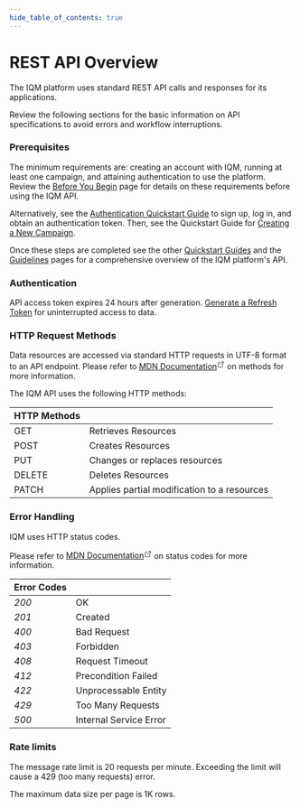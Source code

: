```yaml
---
hide_table_of_contents: true
---
```


# REST API Overview

The IQM platform uses standard REST API calls and responses for its applications. 

Review the following sections for the basic information on API specifications to avoid errors and workflow interruptions. 

### Prerequisites 

The minimum requirements are: creating an account with IQM, running at least one campaign, and attaining authentication to use the platform. Review the [Before You Begin](/docs/Getting%20Started/Before-You-Begin) page for details on these requirements before using the IQM API. 

Alternatively, see the [Authentication Quickstart Guide](/docs/Quickstart%20Guides/Authentication-Quickstart-Guide) to sign up, log in, and obtain an authentication token. Then, see the Quickstart Guide for [Creating a New Campaign](/docs/Quickstart%20Guides/Upload-Creative-and-Create-a-Campaign-API-Quickstart-Guide). 

Once these steps are completed see the other [Quickstart Guides](/docs/Quickstart%20Guides/) and the [Guidelines](/docs/Guidelines/) pages for a comprehensive overview of the IQM platform's API. 

### Authentication

API access token expires 24 hours after generation. [Generate a Refresh Token](/docs/Quickstart%20Guides/Authentication-Quickstart-Guide#refresh-token) for uninterrupted access to data.

### HTTP Request Methods

Data resources are accessed via standard HTTP requests in UTF-8 format to an API endpoint. Please refer to [MDN Documentation<svg xmlns="http://www.w3.org/2000/svg" viewBox="0 0 24 24" fill="none" stroke="currentColor" stroke-linecap="round" stroke-linejoin="round" width="1em" height="1.2em" stroke-width="1.5"><path d="M12 6h-6a2 2 0 0 0 -2 2v10a2 2 0 0 0 2 2h10a2 2 0 0 0 2 -2v-6"></path><path d="M11 13l9 -9"></path><path d="M15 4h5v5"></path></svg>](https://developer.mozilla.org/en-US/docs/Web/HTTP/Methods) on methods for more information. 

 The IQM API uses the following HTTP methods:

<div class="smallTable">

| HTTP Methods |  |
|---|---|
| <span class="badge badge--primary">GET</span> | Retrieves Resources |
| <span class="badge badge--success">POST</span> | Creates Resources |
| <span class="badge badge--warning">PUT</span> | Changes or replaces resources |
| <span class="badge badge--danger">DELETE</span> | Deletes Resources |
| <span class="badge badge--info">PATCH</span> | Applies partial modification to a resources |

</div>

### Error Handling 

IQM uses HTTP status codes.

Please refer to [MDN Documentation<svg xmlns="http://www.w3.org/2000/svg" viewBox="0 0 24 24" fill="none" stroke="currentColor" stroke-linecap="round" stroke-linejoin="round" width="1em" height="1.2em" stroke-width="1.5"><path d="M12 6h-6a2 2 0 0 0 -2 2v10a2 2 0 0 0 2 2h10a2 2 0 0 0 2 -2v-6"></path><path d="M11 13l9 -9"></path><path d="M15 4h5v5"></path></svg>](https://developer.mozilla.org/en-US/docs/Web/HTTP/Status)  on status codes for more information. 

<div class="smallTable">

| Error Codes |  |
| ---  |--- |
| <var>200</var> | OK |
| <var>201</var> | Created |
| <var>400</var> | Bad Request |
| <var>403</var> | Forbidden |
| <var>408</var> | Request Timeout |
| <var>412</var> | Precondition Failed |
| <var>422</var> | Unprocessable Entity |
| <var>429</var> | Too Many Requests |
| <var>500</var> | Internal Service Error|

</div>

### Rate limits

The message rate limit is 20 requests per minute. Exceeding the limit will cause a 429 (too many requests) error.

The maximum data size per page is 1K rows.